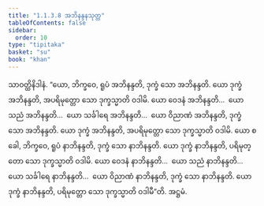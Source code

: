 ```yaml
---
title: "1.1.3.8 အဘိနန္ဒနသုတ္တ"
tableOfContents: false
sidebar:
  order: 10
type: "tipitaka"
basket: "su"
book: "khan"
---
```



<DynamicBreadcrumb />

<Division number="29" book="khan">

<Paragraph number="143" book="khan">
သာဝတ္ထိနိဒါနံ. “ယော, ဘိက္ခဝေ, ရူပံ အဘိနန္ဒတိ, ဒုက္ခံ သော အဘိနန္ဒတိ. ယော ဒုက္ခံ အဘိနန္ဒတိ, အပရိမုတ္တော သော ဒုက္ခသ္မာတိ ဝဒါမိ. ယော ဝေဒနံ အဘိနန္ဒတိ…  ယော သညံ အဘိနန္ဒတိ…  ယော သင်္ခါရေ အဘိနန္ဒတိ…  ယော ဝိညာဏံ အဘိနန္ဒတိ, ဒုက္ခံ သော အဘိနန္ဒတိ. ယော ဒုက္ခံ အဘိနန္ဒတိ, အပရိမုတ္တော သော ဒုက္ခသ္မာတိ ဝဒါမိ. ယော စ ခေါ, ဘိက္ခဝေ, ရူပံ နာဘိနန္ဒတိ, ဒုက္ခံ သော နာဘိနန္ဒတိ. ယော ဒုက္ခံ နာဘိနန္ဒတိ, ပရိမုတ္တော သော ဒုက္ခသ္မာတိ ဝဒါမိ. ယော ဝေဒနံ နာဘိနန္ဒတိ…  ယော သညံ နာဘိနန္ဒတိ…  ယော သင်္ခါရေ နာဘိနန္ဒတိ…  ယော ဝိညာဏံ နာဘိနန္ဒတိ, ဒုက္ခံ သော နာဘိနန္ဒတိ. ယော ဒုက္ခံ နာဘိနန္ဒတိ, ပရိမုတ္တော သော ဒုက္ခသ္မာတိ ဝဒါမီ”တိ.

</Paragraph>
</Division>

<Paragraph number="144" type="center" book="khan">
အဋ္ဌမံ.
</Paragraph>